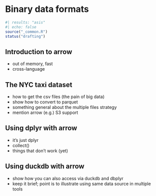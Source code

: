 # Binary data formats {#sec-binary-data}

```r
#| results: "asis"
#| echo: false
source("_common.R")
status("drafting")
```

## Introduction to arrow

-   out of memory, fast
-   cross-language

## The NYC taxi dataset

-   how to get the csv files (the pain of big data)
-   show how to convert to parquet
-   something general about the multiple files strategy
-   mention arrow (e.g.) S3 support

## Using dplyr with arrow

-   it's just dplyr
-   collect()
-   things that don't work (yet)

## Using duckdb with arrow

-   show how you can also access via duckdb and dbplyr
-   keep it brief; point is to illustrate using same data source in multiple tools
